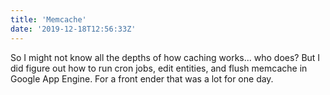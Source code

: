 ```yaml
---
title: 'Memcache'
date: '2019-12-18T12:56:33Z'
---
```


So I might not know all the depths of how caching works... who does? But I did
figure out how to run cron jobs, edit entities, and flush memcache in Google App
Engine. For a front ender that was a lot for one day.
